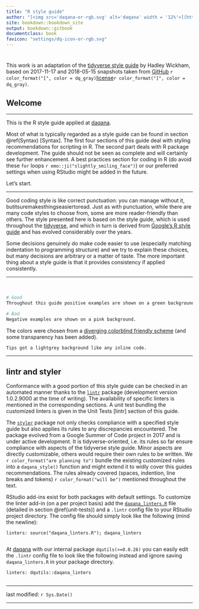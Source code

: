 ```yaml
--- 
title: "R style guide"
author: "[<img src='daqana-or-rgb.svg' alt='daqana' width = '12%'>](https://www.daqana.com)"
site: bookdown::bookdown_site
output: bookdown::gitbook
documentclass: book
favicon: "settings/dq-icon-or-rgb.svg"
---
```


# {-}    

This work is an adaptation of the [tidyverse style guide](http://style.tidyverse.org/) by Hadley Wickham, based on 2017-11-17 and 2018-05-15 snapshots taken from [GitHub](https://github.com/tidyverse/style) `r color_format("[", color = dq_gray)`[license](https://creativecommons.org/licenses/by/3.0/legalcode?)`r color_format("]", color = dq_gray)`.

## Welcome {-} 

--------------------------------------------------------------------------------

This is the R style guide applied at [daqana](https://www.daqana.com).

Most of what is typically regarded as a style guide can be found in section \@ref(Syntax) [Syntax].
The first four sections of this guide deal with styling recommendations for scripting in R. The second part deals with R package development. The guide should not be seen as complete and will certainly see further enhancement. A best practices section for coding in R (do avoid these `for` loops `r emo::ji("slightly_smiling_face")`) or our preferred settings when using RStudio might be added in the future.

Let's start.

--------------------------------------------------------------------------------

Good coding style is like correct punctuation: you can manage without it, butitsuremakesthingseasiertoread. Just as with punctuation, while there are many code styles to choose from, some are more reader-friendly than others. 
The style presented here is based on the style guide, which is used 
throughout the [tidyverse](http://tidyverse.org), and which in turn is derived 
from [Google's R style guide](https://google.github.io/styleguide/Rguide.xml) 
and has evolved considerably over the years. 

Some decisions genuinely do make code easier to use (especially matching indentation to programming structure) and we try to explain these choices, but many decisions are arbitrary or a matter of taste. The more important thing about a style guide is that it provides consistency if applied consistently.       

--------------------------------------------------------------------------------

<div style = "height:20px;"></div>
<div class = "good">
```r
# Good
Throughout this guide positive examples are shown on a green background.
```
</div>

<div class = "bad">
```r
# Bad
Negative examples are shown on a pink background. 

```
</div>

The colors were chosen from a [diverging colorblind friendly scheme](http://colorbrewer2.org/#type=diverging&scheme=PiYG&n=3) (and some transparency has been added).

<div class = "tip">
```r
Tips got a lightgrey background like any inline code. 
```
</div>

--------------------------------------------------------------------------------

## lintr and styler {-}

Conformance with a good portion of this style guide can be checked in an automated manner thanks to the [`lintr`](https://github.com/jimhester/lintr) package (development version 1.0.2.9000 at the time of writing). The availability of specific linters is mentioned in the corresponding sections. A unit test bundling the customized linters is given in the Unit Tests [lintr] section of this guide. 

The [`styler`](https://github.com/r-lib/styler) package not only checks compliance with a specified style guide but also applies its rules to any discrepancies encountered. The package evolved from a Google Summer of Code project in 2017 and is under active development. It is tidyverse-oriented, i.e. its rules so far ensure compliance with aspects of the tidyverse style guide. Minor aspects are directly customizable, others would require their own rules to be written. We `r color_format("are planning to")` bundle the existing customized rules into a `daqana_style()` function and might extend it to widly cover this guides recommendations. The rules already covered (spaces, indention, line breaks and tokens) `r color_format("will be")` mentioned throughout the text.

RStudio add-ins exist for both packages with default settings. To customize the linter add-in (on a per project basis) add the [`daqana_linters.R`](../daqana_linters.R) file (detailed in section \@ref(unit-tests)) and a `.lintr` config file to your RStudio project directory. The config file should simply look like the following (mind the newline): 

<div class = "tip">
```
linters: source("daqana_linters.R"); daqana_linters 
        
```
</div>

At [daqana](https://www.daqana.com) with our internal package `dqutils(>=0.0.26)` you can easily edit the `.lintr` config file to look like the following instead and ignore saving `daqana_linters.R ` in your package directory.

<div class = "tip">
```
linters: dqutils::daqana_linters
        
```
</div>

--------------------------------------------------------------------------------

last modified: `r Sys.Date()`

--------------------------------------------------------------------------------

